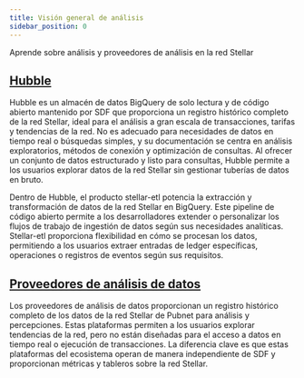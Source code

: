 ```yaml
---
title: Visión general de análisis
sidebar_position: 0
---
```


Aprende sobre análisis y proveedores de análisis en la red Stellar

## [Hubble](./hubble/README.mdx)

Hubble es un almacén de datos BigQuery de solo lectura y de código abierto mantenido por SDF que proporciona un registro histórico completo de la red Stellar, ideal para el análisis a gran escala de transacciones, tarifas y tendencias de la red. No es adecuado para necesidades de datos en tiempo real o búsquedas simples, y su documentación se centra en análisis exploratorios, métodos de conexión y optimización de consultas. Al ofrecer un conjunto de datos estructurado y listo para consultas, Hubble permite a los usuarios explorar datos de la red Stellar sin gestionar tuberías de datos en bruto.

Dentro de Hubble, el producto stellar-etl potencia la extracción y transformación de datos de la red Stellar en BigQuery. Este pipeline de código abierto permite a los desarrolladores extender o personalizar los flujos de trabajo de ingestión de datos según sus necesidades analíticas. Stellar-etl proporciona flexibilidad en cómo se procesan los datos, permitiendo a los usuarios extraer entradas de ledger específicas, operaciones o registros de eventos según sus requisitos.

## [Proveedores de análisis de datos](./analytics-providers/analytics-providers.mdx)

Los proveedores de análisis de datos proporcionan un registro histórico completo de los datos de la red Stellar de Pubnet para análisis y percepciones. Estas plataformas permiten a los usuarios explorar tendencias de la red, pero no están diseñadas para el acceso a datos en tiempo real o ejecución de transacciones. La diferencia clave es que estas plataformas del ecosistema operan de manera independiente de SDF y proporcionan métricas y tableros sobre la red Stellar.
